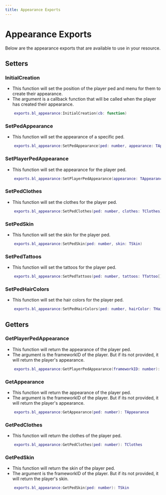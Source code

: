 ---
title: Appearance Exports
---


# Appearance Exports

Below are the appearance exports that are available to use in your resource.

## Setters

### InitialCreation
- This function will set the position of the player ped and menu for them to create their appearance.
- The argument is a callback function that will be called when the player has created their appearance.

```lua
    exports.bl_appearance:InitialCreation(cb: function)
```

### SetPedAppearance
- This function will set the appearance of a specific ped.

```lua
    exports.bl_appearance:SetPedAppearance(ped: number, appearance: TAppearance)
```

### SetPlayerPedAppearance
- This function will set the appearance for the player ped.

```lua
    exports.bl_appearance:SetPlayerPedAppearance(appearance: TAppearance)
```

### SetPedClothes
- This function will set the clothes for the player ped.

```lua
    exports.bl_appearance:SetPedClothes(ped: number, clothes: TClothes)
```

### SetPedSkin
- This function will set the skin for the player ped.

```lua
    exports.bl_appearance:SetPedSkin(ped: number, skin: TSkin)
```

### SetPedTattoos
- This function will set the tattoos for the player ped.

```lua
    exports.bl_appearance:SetPedTattoos(ped: number, tattoos: TTattoo[])
```

### SetPedHairColors
- This function will set the hair colors for the player ped.

```lua
    exports.bl_appearance:SetPedHairColors(ped: number, hairColor: THairColor)
```

## Getters

### GetPlayerPedAppearance
- This function will return the appearance of the player ped.
- The argument is the frameworkID of the player. But if its not provided, it will return the player's appearance.

```lua
    exports.bl_appearance:GetPlayerPedAppearance(frameworkID: number): TAppearance
```


### GetAppearance
- This function will return the appearance of the player ped.
- The argument is the frameworkID of the player. But if its not provided, it will return the player's appearance.

```lua
    exports.bl_appearance:GetAppearance(ped: number): TAppearance
```

### GetPedClothes
- This function will return the clothes of the player ped.

```lua
    exports.bl_appearance:GetPedClothes(ped: number): TClothes
```

### GetPedSkin
- This function will return the skin of the player ped.
- The argument is the frameworkID of the player. But if its not provided, it will return the player's skin.

```lua
    exports.bl_appearance:GetPedSkin(ped: number): TSkin
```
